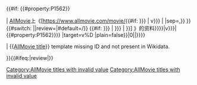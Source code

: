 {{#if: {{{1<includeonly>|</includeonly>}}} {{{id|}}} {{#property:P1562}}

| [[AllMovie]]上《[https://www.allmovie.com/movie/{{#if: {{{1|{{{id<includeonly>|</includeonly>}}}}}} | v{{Trim|{{{1|{{{id}}}}}}}} | {{First word|{{#property:P1562}}|sep=,}} }}{{#switch: {{lc:{{{tab|}}}}}||review=|#default=/{{{tab}}}}} {{#if: {{{2|{{{title<includeonly>|</includeonly>}}}}}} | {{{2|{{{title}}}}}} | {{PAGENAMEBASE}} }}] 》的资料{{en icon}}<includeonly>{{EditAtWikidata|pid=P1562|{{{1|{{{id|}}}}}}}}{{ns0|{{#ifeq:{{#invoke:String|find |source={{#if:{{{1|{{{id|}}}}}}|v{{Trim|{{{1|{{{id}}}}}}}}|{{#property:P1562}}}} |target=v%D |plain=false}}|0||[[Category:AllMovie titles with invalid value]]}}}}</includeonly>

| <span class="error">&#123;&#123;[[Template:AllMovie title|AllMovie title]]&#125;&#125; template missing ID and not present in Wikidata.<includeonly>[[Category:AllMovie titles with invalid value]]</includeonly></span>

}}<includeonly>{{#ifeq:{{lc:{{{tab|}}}}}|review|{{ns0|[[Category:AllMovie titles with a tab value of review]]}}}}</includeonly><noinclude>
{{Documentation}}<!-- Please add categories to the /doc subpage & add interwikis to Wikidata. -->
</noinclude>